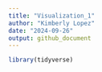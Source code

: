 ```yaml
---
title: "Visualization_1"
author: "Kimberly Lopez"
date: "2024-09-26"
output: github_document
---
```

```r
library(tidyverse)

```

